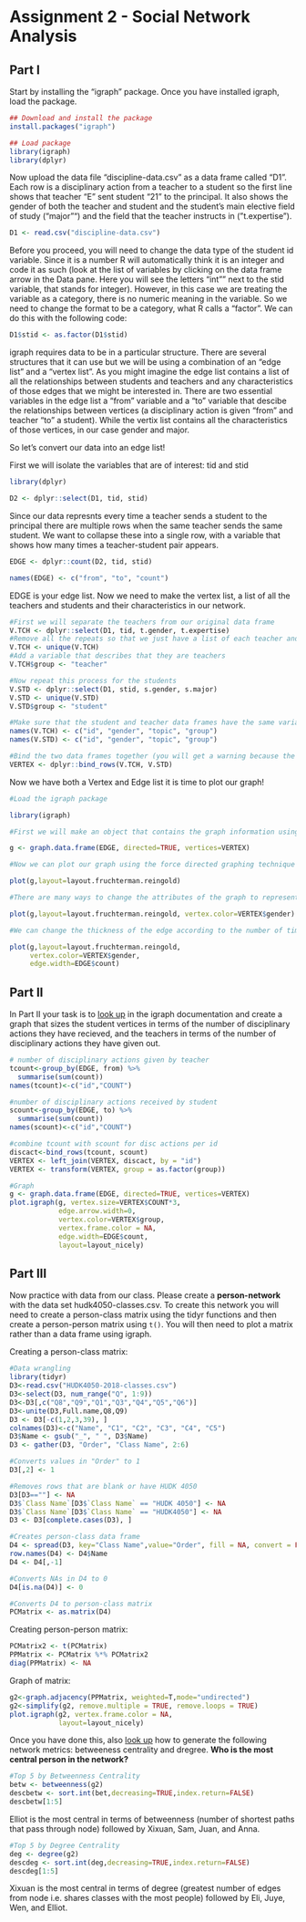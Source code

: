 # Assignment 2 - Social Network Analysis

## Part I
Start by installing the "igraph" package. Once you have installed igraph, load the package.

```r
## Download and install the package
install.packages("igraph")

## Load package
library(igraph)
library(dplyr)
```


Now upload the data file "discipline-data.csv" as a data frame called "D1". Each row is a disciplinary action from a teacher to a student so the first line shows that teacher "E" sent student "21" to the principal. It also shows the gender of both the teacher and student and the student's main elective field of study ("major"") and the field that the teacher instructs in ("t.expertise").

```r
D1 <- read.csv("discipline-data.csv")
```

Before you proceed, you will need to change the data type of the student id variable. Since it is a number R will automatically think it is an integer and code it as such (look at the list of variables by clicking on the data frame arrow in the Data pane. Here you will see the letters "int"" next to the stid variable, that stands for integer). However, in this case we are treating the variable as a category, there is no numeric meaning in the variable. So we need to change the format to be a category, what R calls a "factor". We can do this with the following code:

```r
D1$stid <- as.factor(D1$stid)
```

igraph requires data to be in a particular structure. There are several structures that it can use but we will be using a combination of an "edge list" and a "vertex list". As you might imagine the edge list contains a list of all the relationships between students and teachers and any characteristics of those edges that we might be interested in. There are two essential variables in the edge list a "from" variable and a "to" variable that descibe the relationships between vertices (a disciplinary action is given "from" and teacher "to" a student). While the vertix list contains all the characteristics of those vertices, in our case gender and major.

So let's convert our data into an edge list!

First we will isolate the variables that are of interest: tid and stid

```r
library(dplyr)

D2 <- dplyr::select(D1, tid, stid)
```

Since our data represnts every time a teacher sends a student to the principal there are multiple rows when the same teacher sends the same student. We want to collapse these into a single row, with a variable that shows how many times a teacher-student pair appears.

```r

EDGE <- dplyr::count(D2, tid, stid)

names(EDGE) <- c("from", "to", "count")


```

EDGE is your edge list. Now we need to make the vertex list, a list of all the teachers and students and their characteristics in our network.

```r

#First we will separate the teachers from our original data frame
V.TCH <- dplyr::select(D1, tid, t.gender, t.expertise)
#Remove all the repeats so that we just have a list of each teacher and their characteristics
V.TCH <- unique(V.TCH)
#Add a variable that describes that they are teachers
V.TCH$group <- "teacher"

#Now repeat this process for the students
V.STD <- dplyr::select(D1, stid, s.gender, s.major)
V.STD <- unique(V.STD)
V.STD$group <- "student"

#Make sure that the student and teacher data frames have the same variables names
names(V.TCH) <- c("id", "gender", "topic", "group")
names(V.STD) <- c("id", "gender", "topic", "group")

#Bind the two data frames together (you will get a warning because the teacher data frame has 5 types of id (A,B,C,D,E) and the student has 25 (1-30), this isn't a problem)
VERTEX <- dplyr::bind_rows(V.TCH, V.STD)
```

Now we have both a Vertex and Edge list it is time to plot our graph!

```r
#Load the igraph package

library(igraph)

#First we will make an object that contains the graph information using our two dataframes EDGE and VERTEX. Notice that we have made "directed = TRUE" - our graph is directed since discipline is being given from a teacher to a student.

g <- graph.data.frame(EDGE, directed=TRUE, vertices=VERTEX)

#Now we can plot our graph using the force directed graphing technique - our old friend Fruchertman-Reingold!

plot(g,layout=layout.fruchterman.reingold)

#There are many ways to change the attributes of the graph to represent different characteristics of the newtork. For example, we can color the nodes according to gender.

plot(g,layout=layout.fruchterman.reingold, vertex.color=VERTEX$gender)

#We can change the thickness of the edge according to the number of times a particular teacher has sent a particular student to the principal.

plot(g,layout=layout.fruchterman.reingold, 
     vertex.color=VERTEX$gender, 
     edge.width=EDGE$count)
```

## Part II

In Part II your task is to [look up](http://igraph.org/r/) in the igraph documentation and create a graph that sizes the student vertices in terms of the number of disciplinary actions they have recieved, and the teachers in terms of the number of disciplinary actions they have given out.

```r
# number of disciplinary actions given by teacher
tcount<-group_by(EDGE, from) %>%
  summarise(sum(count))
names(tcount)<-c("id","COUNT")

#number of disciplinary actions received by student
scount<-group_by(EDGE, to) %>%
  summarise(sum(count))
names(scount)<-c("id","COUNT")

#combine tcount with scount for disc actions per id
discact<-bind_rows(tcount, scount)
VERTEX <- left_join(VERTEX, discact, by = "id")
VERTEX <- transform(VERTEX, group = as.factor(group))
```
```r
#Graph
g <- graph.data.frame(EDGE, directed=TRUE, vertices=VERTEX)
plot.igraph(g, vertex.size=VERTEX$COUNT*3,
            edge.arrow.width=0,
            vertex.color=VERTEX$group,
            vertex.frame.color = NA,
            edge.width=EDGE$count, 
            layout=layout_nicely)
```

## Part III

Now practice with data from our class. Please create a **person-network** with the data set hudk4050-classes.csv. To create this network you will need to create a person-class matrix using the tidyr functions and then create a person-person matrix using `t()`. You will then need to plot a matrix rather than a data frame using igraph.

Creating a person-class matrix:
```r
#Data wrangling
library(tidyr)
D3<-read.csv("HUDK4050-2018-classes.csv")
D3<-select(D3, num_range("Q", 1:9))
D3<-D3[,c("Q8","Q9","Q1","Q3","Q4","Q5","Q6")]
D3<-unite(D3,Full.name,Q8,Q9)
D3 <- D3[-c(1,2,3,39), ]
colnames(D3)<-c("Name", "C1", "C2", "C3", "C4", "C5")
D3$Name <- gsub("_", " ", D3$Name)
D3 <- gather(D3, "Order", "Class Name", 2:6)

#Converts values in "Order" to 1
D3[,2] <- 1

#Removes rows that are blank or have HUDK 4050
D3[D3==""] <- NA
D3$`Class Name`[D3$`Class Name` == "HUDK 4050"] <- NA
D3$`Class Name`[D3$`Class Name` == "HUDK4050"] <- NA
D3 <- D3[complete.cases(D3), ]

#Creates person-class data frame
D4 <- spread(D3, key="Class Name",value="Order", fill = NA, convert = FALSE, drop = TRUE)
row.names(D4) <- D4$Name
D4 <- D4[,-1]

#Converts NAs in D4 to 0
D4[is.na(D4)] <- 0

#Converts D4 to person-class matrix
PCMatrix <- as.matrix(D4)
```

Creating person-person matrix:
```r
PCMatrix2 <- t(PCMatrix)
PPMatrix <- PCMatrix %*% PCMatrix2
diag(PPMatrix) <- NA
```

Graph of matrix:
```r
g2<-graph.adjacency(PPMatrix, weighted=T,mode="undirected")
g2<-simplify(g2, remove.multiple = TRUE, remove.loops = TRUE)
plot.igraph(g2, vertex.frame.color = NA, 
            layout=layout_nicely)
```

Once you have done this, also [look up](http://igraph.org/r/) how to generate the following network metrics: betweeness centrality and dregree. **Who is the most central person in the network?**

```r
#Top 5 by Betweenness Centrality
betw <- betweenness(g2)
descbetw <- sort.int(bet,decreasing=TRUE,index.return=FALSE)
descbetw[1:5]
```
Elliot is the most central in terms of betweenness (number of shortest paths that pass through node) followed by Xixuan, Sam, Juan, and Anna.

```r
#Top 5 by Degree Centrality
deg <- degree(g2)
descdeg <- sort.int(deg,decreasing=TRUE,index.return=FALSE)
descdeg[1:5]
```
Xixuan is the most central in terms of degree (greatest number of edges from node i.e. shares classes with the most people) followed by Eli, Juye, Wen, and Elliot.
